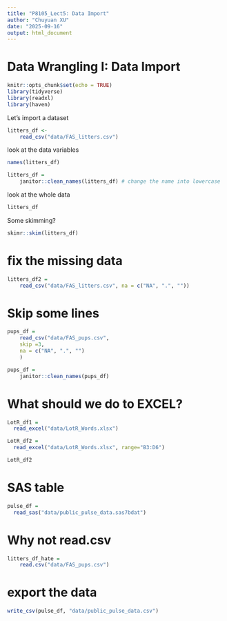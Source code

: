 ```yaml
---
title: "P8105_Lect5: Data Import"
author: "Chuyuan XU"
date: "2025-09-16"
output: html_document
---
```


# Data Wrangling I: Data Import

```r
knitr::opts_chunk$set(echo = TRUE)
library(tidyverse)
library(readxl)
library(haven)
```

Let's import a dataset

```r
litters_df <-
    read_csv("data/FAS_litters.csv")
```

look at the data variables

```r
names(litters_df)

litters_df = 
    janitor::clean_names(litters_df) # change the name into lowercase
```

look at the whole data

```r
litters_df
```

Some skimming?

```r
skimr::skim(litters_df)
```

# fix the missing data

```r
litters_df2 =
    read_csv("data/FAS_litters.csv", na = c("NA", ".", ""))
```

# Skip some lines

```r
pups_df =
    read_csv("data/FAS_pups.csv", 
    skip =3, 
    na = c("NA", ".", "")
    )

pups_df = 
    janitor::clean_names(pups_df)
```

# What should we do to EXCEL?

```r
LotR_df1 = 
  read_excel("data/LotR_Words.xlsx")

LotR_df2 = 
  read_excel("data/LotR_Words.xlsx", range="B3:D6")

LotR_df2
```

# SAS table

```r
pulse_df =
  read_sas("data/public_pulse_data.sas7bdat")
```

# Why not read.csv

```r
litters_df_hate =
    read.csv("data/FAS_pups.csv")
```

# export the data

```r
write_csv(pulse_df, "data/public_pulse_data.csv")
```

